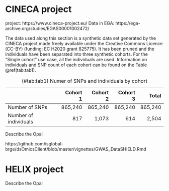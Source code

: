 # CINECA project

project: https://www.cineca-project.eu/
Data in EGA: https://ega-archive.org/studies/EGAS00001002472/


The data used along this section is a synthetic data set generated by the CINECA project made freely available under the Creative Commons Licence (CC-BY) (funding: EC H2020 grant 825775). It has been pruned and the individuals have been separated into three synthetic cohorts. For the "Single cohort" use case, all the individuals are used. Information on individuals and SNP count of each cohort can be found on the Table \@ref(tab:tab1).

|                       | Cohort 1 | Cohort 2 | Cohort 3 |   Total |
|-----------------------|---------:|---------:|---------:|--------:|
| Number of SNPs        |  865,240 |  865,240 |  865,240 | 865,240 |
| Number of individuals |      817 |    1,073 |      614 |   2,504 |

: (\#tab:tab1) Numer of SNPs and individuals by cohort

Describe the Opal 


https://github.com/isglobal-brge/dsOmicsClient/blob/master/vignettes/GWAS_DataSHIELD.Rmd



# HELIX project


Describe the Opal